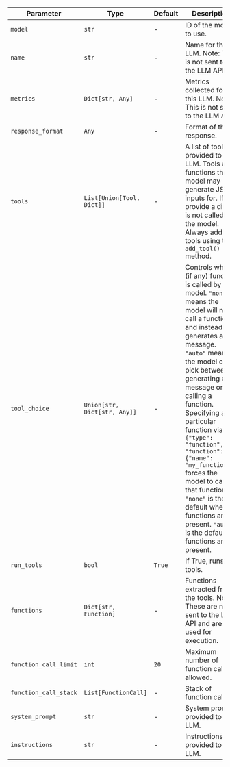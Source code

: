 
| Parameter | Type | Default | Description |
|-----------|------|---------|-------------|
| `model` | `str` | - | ID of the model to use. |
| `name` | `str` | - | Name for this LLM. Note: This is not sent to the LLM API. |
| `metrics` | `Dict[str, Any]` | - | Metrics collected for this LLM. Note: This is not sent to the LLM API. |
| `response_format` | `Any` | - | Format of the response. |
| `tools` | `List[Union[Tool, Dict]]` | - | A list of tools provided to the LLM. Tools are functions the model may generate JSON inputs for. If you provide a dict, it is not called by the model. Always add tools using the `add_tool()` method. |
| `tool_choice` | `Union[str, Dict[str, Any]]` | - | Controls which (if any) function is called by the model. `"none"` means the model will not call a function and instead generates a message. `"auto"` means the model can pick between generating a message or calling a function. Specifying a particular function via `{"type": "function", "function": {"name": "my_function"}}` forces the model to call that function. `"none"` is the default when no functions are present. `"auto"` is the default if functions are present. |
| `run_tools` | `bool` | `True` | If True, runs tools. |
| `functions` | `Dict[str, Function]` | - | Functions extracted from the tools. Note: These are not sent to the LLM API and are only used for execution. |
| `function_call_limit` | `int` | `20` | Maximum number of function calls allowed. |
| `function_call_stack` | `List[FunctionCall]` | - | Stack of function calls. |
| `system_prompt` | `str` | - | System prompt provided to the LLM. |
| `instructions` | `str` | - | Instructions provided to the LLM. |
